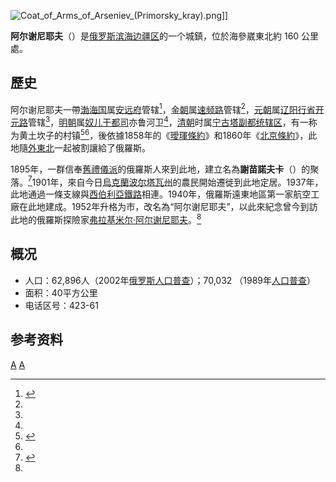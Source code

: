 [[File:Coat_of_Arms_of_Arseniev_(Primorsky_kray).png|thumb]]]]

'''阿尔谢尼耶夫'''（{{lang-ru|Арсе́ньев}}）是[[俄罗斯|俄罗斯]][[滨海边疆区|滨海边疆区]]的一个城鎮，位於海參崴東北約 160 公里處。

== 歷史 ==
阿尔谢尼耶夫一帶[[渤海国|渤海国]]属[[安遠府|安远府]]管辖<ref name=":0">{{cite book|author1=谭其骧|title=中国历史地图集|date=1982-10-01|publisher=中国地图出版社|location=北京|isbn=9787503118449|edition=1996年再版|accessdate=2019-11-06}}</ref>，[[金朝|金朝]]属[[速频路|速频路]]管辖<ref name=":0" />，[[元朝|元朝]]属[[辽阳等处行中书省|辽阳行省]][[开元路_(元朝)|开元路]]管辖<ref name=":0" />，[[明朝|明朝]]属[[奴兒干都指揮使司|奴儿干都司]]亦鲁河卫<ref name=":0" />，[[清朝|清朝]]时属[[寧古塔副都統|宁古塔副都统辖区]]，有一称为黄土坎子的村镇<ref>{{cite web |url=http://manchu.library.nenu.edu.cn/webcache/lishiwenhua/lishi/201104/19-7080.html |title=外满洲地区的城市、村镇、山川、哨卡地名与位置对照表 |accessdate=2018-10-17 |deadurl=yes |archiveurl=https://archive.is/20160708103036/http://manchu.library.nenu.edu.cn/webcache/lishiwenhua/lishi/201104/19-7080.html |archivedate=2016-07-08 }}</ref><ref name=":0" />，後依據1858年的《[[璦琿條約|璦琿條約]]》和1860年《[[北京條約|北京條約]]》，此地隨[[外東北|外東北]]一起被割讓給了俄羅斯。

1895年，一群信奉[[舊禮儀派|舊禮儀派]]的俄羅斯人來到此地，建立名為'''謝苗諾夫卡'''（{{lang|ru|Семёновка}}）的聚落。<ref name="gr">{{cite book|title=Энциклопедия Города России|year=2003|publisher=Большая Российская Энциклопедия|location=Moscow|isbn=5-7107-7399-9|page=25}}</ref>1901年，來自今日[[烏克蘭|烏克蘭]][[波尔塔瓦州|波尔塔瓦州]]的農民開始遷徙到此地定居。1937年，此地通過一條支線與[[西伯利亞鐵路|西伯利亞鐵路]]相連。1940年，俄羅斯遠東地區第一家航空工廠在此地建成。1952年升格为市，改名為“阿尔谢尼耶夫”，以此來紀念曾今到訪此地的俄羅斯探險家[[弗拉基米尔·阿尔谢尼耶夫|弗拉基米尔·阿尔谢尼耶夫]]。<ref name="gr" />

== 概况 ==
*人口：62,896人（2002年[[俄罗斯|俄罗斯]][[人口普查|人口普查]]）；70,032 （1989年[[人口普查|人口普查]]）
*面积：40平方公里
*电话区号：423-61

== 参考资料 ==
{{reflist}}

{{濱海邊疆區城市}}
{{russia-geo-stub}}

[[Category:滨海边疆区城市|A]]
[[Category:外满洲城市|A]]
